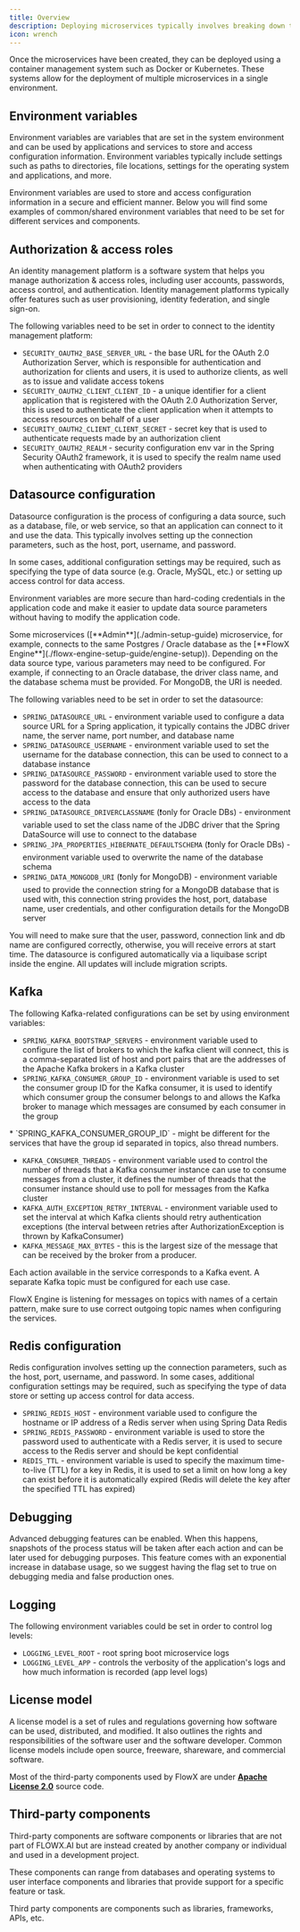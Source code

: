 ```yaml
---
title: Overview
description: Deploying microservices typically involves breaking down the application into smaller, modular components. Each microservice should be independently deployable, with all the necessary dependencies and configurations included. 
icon: wrench
---
```


Once the microservices have been created, they can be deployed using a container management system such as Docker or Kubernetes. These systems allow for the deployment of multiple microservices in a single environment.

## Environment variables

Environment variables are variables that are set in the system environment and can be used by applications and services to store and access configuration information. Environment variables typically include settings such as paths to directories, file locations, settings for the operating system and applications, and more. 

Environment variables are used to store and access configuration information in a secure and efficient manner. Below you will find some examples of common/shared environment variables that need to be set for different services and components.

## Authorization & access roles

An identity management platform is a software system that helps you manage authorization & access roles, including user accounts, passwords, access control, and authentication. Identity management platforms typically offer features such as user provisioning, identity federation, and single sign-on. 

The following variables need to be set in order to connect to the identity management platform:

* `SECURITY_OAUTH2_BASE_SERVER_URL` - the base URL for the OAuth 2.0 Authorization Server, which is responsible for authentication and authorization for clients and users, it is used to authorize clients, as well as to issue and validate access tokens
* `SECURITY_OAUTH2_CLIENT_CLIENT_ID` - a unique identifier for a client application that is registered with the OAuth 2.0 Authorization Server, this is used to authenticate the client application when it attempts to access resources on behalf of a user
* `SECURITY_OAUTH2_CLIENT_CLIENT_SECRET` - secret key that is used to authenticate requests made by an authorization client
* `SECURITY_OAUTH2_REALM` - security configuration env var in the Spring Security OAuth2 framework, it is used to specify the realm name used when authenticating with OAuth2 providers

<Card title="Access Management" href="./access-management/access-management-overview" icon="link">
</Card>

## Datasource configuration

Datasource configuration is the process of configuring a data source, such as a database, file, or web service, so that an application can connect to it and use the data. This typically involves setting up the connection parameters, such as the host, port, username, and password. 

In some cases, additional configuration settings may be required, such as specifying the type of data source (e.g. Oracle, MySQL, etc.) or setting up access control for data access.

Environment variables are more secure than hard-coding credentials in the application code and make it easier to update data source parameters without having to modify the application code.

<Info>
Some microservices ([**Admin**](./admin-setup-guide) microservice, for example, connects to the same Postgres / Oracle database as the [**FlowX Engine**](./flowx-engine-setup-guide/engine-setup)).
</Info>

<Info>
Depending on the data source type, various parameters may need to be configured. For example, if connecting to an Oracle database, the driver class name, and the database schema must be provided. For MongoDB, the URI is needed.
</Info>

The following variables need to be set in order to set the datasource:

* `SPRING_DATASOURCE_URL` - environment variable used to configure a data source URL for a Spring application, it typically contains the JDBC driver name, the server name, port number, and database name
* `SPRING_DATASOURCE_USERNAME` - environment variable used to set the username for the database connection, this can be used to connect to a database instance
* `SPRING_DATASOURCE_PASSWORD` - environment variable used to store the password for the database connection, this can be used to secure access to the database and ensure that only authorized users have access to the data
* `SPRING_DATASOURCE_DRIVERCLASSNAME` (❗️only for Oracle DBs) - environment variable used to set the class name of the JDBC driver that the Spring DataSource will use to connect to the database
* `SPRING_JPA_PROPERTIES_HIBERNATE_DEFAULTSCHEMA` (❗️only for Oracle DBs) - environment variable used to overwrite the name of the database schema
* `SPRING_DATA_MONGODB_URI` (❗️only for MongoDB) - environment variable used to provide the connection string for a MongoDB database that is used with, this connection string provides the host, port, database name, user credentials, and other configuration details for the MongoDB server

<Warning>
You will need to make sure that the user, password, connection link and db name are configured correctly, otherwise, you will receive errors at start time.
</Warning>

<Info>
The datasource is configured automatically via a liquibase script inside the engine. All updates will include migration scripts.
</Info>


## Kafka

The following Kafka-related configurations can be set by using environment variables:

* `SPRING_KAFKA_BOOTSTRAP_SERVERS` - environment variable used to configure the list of brokers to which the kafka client will connect, this is a comma-separated list of host and port pairs that are the addresses of the Apache Kafka brokers in a Kafka cluster
* `SPRING_KAFKA_CONSUMER_GROUP_ID` - environment variable is used to set the consumer group ID for the Kafka consumer, it is used to identify which consumer group the consumer belongs to and allows the Kafka broker to manage which messages are consumed by each consumer in the group

<Info>
* `SPRING_KAFKA_CONSUMER_GROUP_ID` - might be different for the services that have the group id separated in topics, also thread numbers.
</Info>

* `KAFKA_CONSUMER_THREADS` - environment variable used to control the number of threads that a Kafka consumer instance can use to consume messages from a cluster, it defines the number of threads that the consumer instance should use to poll for messages from the Kafka cluster
* `KAFKA_AUTH_EXCEPTION_RETRY_INTERVAL` - environment variable used to set the interval at which Kafka clients should retry authentication exceptions (the interval between retries after AuthorizationException is thrown by KafkaConsumer)
* `KAFKA_MESSAGE_MAX_BYTES` - this is the largest size of the message that can be received by the broker from a producer.

Each action available in the service corresponds to a Kafka event. A separate Kafka topic must be configured for each use case.

<Warning>
FlowX Engine is listening for messages on topics with names of a certain pattern, make sure to use correct outgoing topic names when configuring the services.
</Warning>

## Redis configuration 

Redis configuration involves setting up the connection parameters, such as the host, port, username, and password. In some cases, additional configuration settings may be required, such as specifying the type of data store or setting up access control for data access.

* `SPRING_REDIS_HOST` - environment variable used to configure the hostname or IP address of a Redis server when [](https://docs.camunda.io/docs/components/concepts/workflow-patterns/)using Spring Data Redis
* `SPRING_REDIS_PASSWORD` - environment variable is used to store the password used to authenticate with a Redis server, it is used to secure access to the Redis server and should be kept confidential
* `REDIS_TTL` - environment variable is used to specify the maximum time-to-live (TTL) for a key in Redis, it is used to set a limit on how long a key can exist before it is automatically expired (Redis will delete the key after the specified TTL has expired)


## Debugging

Advanced debugging features can be enabled. When this happens, snapshots of the process status will be taken after each action and can be later used for debugging purposes. This feature comes with an exponential increase in database usage, so we suggest having the flag set to true on debugging media and false production ones.

## Logging

The following environment variables could be set in order to control log levels:

* `LOGGING_LEVEL_ROOT` - root spring boot microservice logs
* `LOGGING_LEVEL_APP` - controls the verbosity of the application's logs and how much information is recorded (app level logs)

## License model

A license model is a set of rules and regulations governing how software can be used, distributed, and modified. It also outlines the rights and responsibilities of the software user and the software developer. Common license models include open source, freeware, shareware, and commercial software.

Most of the third-party components used by FlowX are under [**Apache License 2.0**](https://www.apache.org/licenses/LICENSE-2.0) source code.

## Third-party components

Third-party components are software components or libraries that are not part of FLOWX.AI but are instead created by another company or individual and used in a development project. 

These components can range from databases and operating systems to user interface components and libraries that provide support for a specific feature or task.

Third party components are components such as libraries, frameworks, APIs, etc.

<Card title= "Third-party components" href="/4.0/docs/platform-deep-dive/third-party-components" icon ="link">
</Card>
